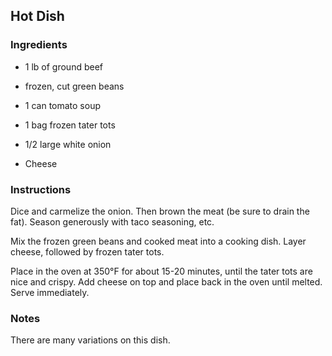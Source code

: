 ## Hot Dish {-}

### Ingredients {-}

* 1 lb of ground beef

* frozen, cut green beans

* 1 can tomato soup

* 1 bag frozen tater tots

* 1/2 large white onion

* Cheese

### Instructions {-}

Dice and carmelize the onion. Then brown the meat (be sure to drain the fat). Season generously with taco seasoning, etc.

Mix the frozen green beans and cooked meat into a cooking dish. Layer cheese, followed by frozen tater tots.

Place in the oven at 350°F for about 15-20 minutes, until the tater tots are nice and crispy. Add cheese on top and place back in the oven until melted. Serve immediately.

### Notes {-}

There are many variations on this dish.
